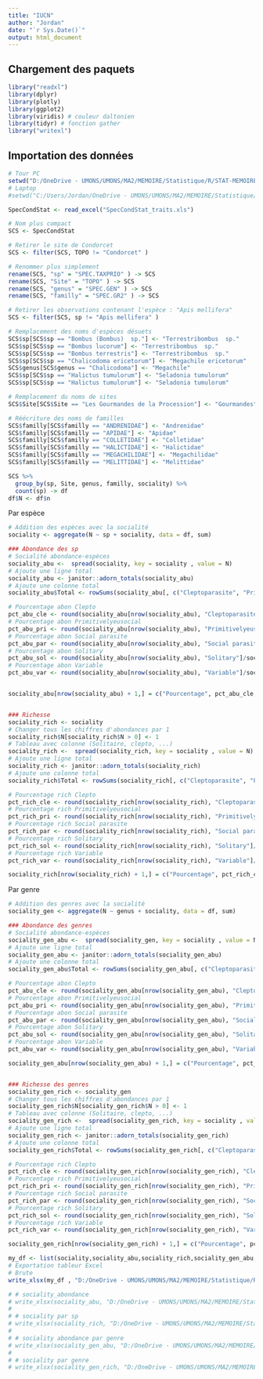 ```yaml
---
title: "IUCN"
author: "Jordan"
date: "`r Sys.Date()`"
output: html_document
---
```


## Chargement des paquets
```r
library("readxl") 
library(dplyr)
library(plotly)
library(ggplot2)
library(viridis) # couleur daltonien
library(tidyr) # fonction gather
library("writexl")
```

## Importation des données
```r
# Tour PC
setwd("D:/OneDrive - UMONS/UMONS/MA2/MEMOIRE/Statistique/R/STAT-MEMOIRE/RAW/Traits abeilles")
# Laptop
#setwd("C:/Users/Jordan/OneDrive - UMONS/UMONS/MA2/MEMOIRE/Statistique/R/STAT-MEMOIRE/RAW2/Traits abeilles")

SpecCondStat <- read_excel("SpecCondStat_traits.xls")

# Nom plus compact
SCS <- SpecCondStat

# Retirer le site de Condorcet
SCS <- filter(SCS, TOPO != "Condorcet" )

# Renommer plus simplement
rename(SCS, "sp" = "SPEC.TAXPRIO" ) -> SCS
rename(SCS, "Site" = "TOPO" ) -> SCS
rename(SCS, "genus" = "SPEC.GEN" ) -> SCS
rename(SCS, "familly" = "SPEC.GR2" ) -> SCS

# Retirer les observations contenant l'espèce : "Apis mellifera"
SCS <- filter(SCS, sp != "Apis mellifera" )

# Remplacement des noms d'espèces désuets
SCS$sp[SCS$sp == "Bombus (Bombus)  sp."] <- "Terrestribombus  sp."
SCS$sp[SCS$sp == "Bombus lucorum"] <- "Terrestribombus  sp."
SCS$sp[SCS$sp == "Bombus terrestris"] <- "Terrestribombus  sp."
SCS$sp[SCS$sp == "Chalicodoma ericetorum"] <- "Megachile ericetorum"
SCS$genus[SCS$genus == "Chalicodoma"] <- "Megachile"
SCS$sp[SCS$sp == "Halictus tumulorum"] <- "Seladonia tumulorum"
SCS$sp[SCS$sp == "Halictus tumulorum"] <- "Seladonia tumulorum"

# Remplacement du noms de sites
SCS$Site[SCS$Site == "Les Gourmandes de la Procession"] <- "Gourmandes"

# Réécriture des noms de familles
SCS$familly[SCS$familly == "ANDRENIDAE"] <- "Andrenidae"
SCS$familly[SCS$familly == "APIDAE"] <- "Apidae"
SCS$familly[SCS$familly == "COLLETIDAE"] <- "Colletidae"
SCS$familly[SCS$familly == "HALICTIDAE"] <- "Halictidae"
SCS$familly[SCS$familly == "MEGACHILIDAE"] <- "Megachilidae"
SCS$familly[SCS$familly == "MELITTIDAE"] <- "Melittidae"
```

```r
SCS %>%
  group_by(sp, Site, genus, familly, sociality) %>%
  count(sp) -> df
df$N <- df$n
```

Par espèce
```r
# Addition des espèces avec la socialité
sociality <- aggregate(N ~ sp + sociality, data = df, sum)
```

```r
### Abondance des sp
# Socialité abondance-espèces
sociality_abu <-  spread(sociality, key = sociality , value = N)
# Ajoute une ligne total
sociality_abu <- janitor::adorn_totals(sociality_abu)
# Ajoute une colonne total
sociality_abu$Total <- rowSums(sociality_abu[, c("Cleptoparasite", "Primitivelyeusocial", "Social parasite", "Solitary", "Variable")])

# Pourcentage abon Clepto
pct_abu_cle <- round(sociality_abu[nrow(sociality_abu), "Cleptoparasite"]/sociality_abu[nrow(sociality_abu), "Total"], digits = 2)
# Pourcentage abon Primitivelyeusocial
pct_abu_pri <- round(sociality_abu[nrow(sociality_abu), "Primitivelyeusocial"]/sociality_abu[nrow(sociality_abu), "Total"], 2)
# Pourcentage abon Social parasite
pct_abu_par <- round(sociality_abu[nrow(sociality_abu), "Social parasite"]/sociality_abu[nrow(sociality_abu), "Total"], 2)
# Pourcentage abon Solitary
pct_abu_sol <- round(sociality_abu[nrow(sociality_abu), "Solitary"]/sociality_abu[nrow(sociality_abu), "Total"], 2)
# Pourcentage abon Variable
pct_abu_var <- round(sociality_abu[nrow(sociality_abu), "Variable"]/sociality_abu[nrow(sociality_abu), "Total"], 2)


sociality_abu[nrow(sociality_abu) + 1,] = c("Pourcentage", pct_abu_cle,pct_abu_pri,pct_abu_par,pct_abu_sol,pct_abu_var,"")


### Richesse 
sociality_rich <- sociality
# Changer tous les chiffres d'abondances par 1
sociality_rich$N[sociality_rich$N > 0] <- 1  
# Tableau avec colonne (Solitaire, clepto, ...)
sociality_rich <-  spread(sociality_rich, key = sociality , value = N)
# Ajoute une ligne total
sociality_rich <- janitor::adorn_totals(sociality_rich)
# Ajoute une colonne total
sociality_rich$Total <- rowSums(sociality_rich[, c("Cleptoparasite", "Primitivelyeusocial", "Social parasite", "Solitary", "Variable")])

# Pourcentage rich Clepto
pct_rich_cle <- round(sociality_rich[nrow(sociality_rich), "Cleptoparasite"]/sociality_rich[nrow(sociality_rich), "Total"], digits = 2)
# Pourcentage rich Primitivelyeusocial
pct_rich_pri <- round(sociality_rich[nrow(sociality_rich), "Primitivelyeusocial"]/sociality_rich[nrow(sociality_rich), "Total"], 2)
# Pourcentage rich Social parasite
pct_rich_par <- round(sociality_rich[nrow(sociality_rich), "Social parasite"]/sociality_rich[nrow(sociality_rich), "Total"], 2)
# Pourcentage rich Solitary
pct_rich_sol <- round(sociality_rich[nrow(sociality_rich), "Solitary"]/sociality_rich[nrow(sociality_rich), "Total"], 2)
# Pourcentage rich Variable
pct_rich_var <- round(sociality_rich[nrow(sociality_rich), "Variable"]/sociality_rich[nrow(sociality_rich), "Total"], 2)

sociality_rich[nrow(sociality_rich) + 1,] = c("Pourcentage", pct_rich_cle,pct_rich_pri,pct_rich_par,pct_rich_sol,pct_rich_var,"")
```
Par genre
```r
# Addition des genres avec la socialité
sociality_gen <- aggregate(N ~ genus + sociality, data = df, sum)
```

```r
### Abondance des genres
# Socialité abondance-espèces
sociality_gen_abu <-  spread(sociality_gen, key = sociality , value = N)
# Ajoute une ligne total
sociality_gen_abu <- janitor::adorn_totals(sociality_gen_abu)
# Ajoute une colonne total
sociality_gen_abu$Total <- rowSums(sociality_gen_abu[, c("Cleptoparasite", "Primitivelyeusocial", "Social parasite", "Solitary", "Variable")])

# Pourcentage abon Clepto
pct_abu_cle <- round(sociality_gen_abu[nrow(sociality_gen_abu), "Cleptoparasite"]/sociality_gen_abu[nrow(sociality_gen_abu), "Total"], digits = 2)
# Pourcentage abon Primitivelyeusocial
pct_abu_pri <- round(sociality_gen_abu[nrow(sociality_gen_abu), "Primitivelyeusocial"]/sociality_gen_abu[nrow(sociality_gen_abu), "Total"], 2)
# Pourcentage abon Social parasite
pct_abu_par <- round(sociality_gen_abu[nrow(sociality_gen_abu), "Social parasite"]/sociality_gen_abu[nrow(sociality_gen_abu), "Total"], 2)
# Pourcentage abon Solitary
pct_abu_sol <- round(sociality_gen_abu[nrow(sociality_gen_abu), "Solitary"]/sociality_gen_abu[nrow(sociality_gen_abu), "Total"], 2)
# Pourcentage abon Variable
pct_abu_var <- round(sociality_gen_abu[nrow(sociality_gen_abu), "Variable"]/sociality_gen_abu[nrow(sociality_gen_abu), "Total"], 2)

sociality_gen_abu[nrow(sociality_gen_abu) + 1,] = c("Pourcentage", pct_abu_cle,pct_abu_pri,pct_abu_par,pct_abu_sol,pct_abu_var,"")


### Richesse des genres
sociality_gen_rich <- sociality_gen
# Changer tous les chiffres d'abondances par 1
sociality_gen_rich$N[sociality_gen_rich$N > 0] <- 1  
# Tableau avec colonne (Solitaire, clepto, ...)
sociality_gen_rich <-  spread(sociality_gen_rich, key = sociality , value = N)
# Ajoute une ligne total
sociality_gen_rich <- janitor::adorn_totals(sociality_gen_rich)
# Ajoute une colonne total
sociality_gen_rich$Total <- rowSums(sociality_gen_rich[, c("Cleptoparasite", "Primitivelyeusocial", "Social parasite", "Solitary", "Variable")])

# Pourcentage rich Clepto
pct_rich_cle <- round(sociality_gen_rich[nrow(sociality_gen_rich), "Cleptoparasite"]/sociality_gen_rich[nrow(sociality_gen_rich), "Total"], digits = 2)
# Pourcentage rich Primitivelyeusocial
pct_rich_pri <- round(sociality_gen_rich[nrow(sociality_gen_rich), "Primitivelyeusocial"]/sociality_gen_rich[nrow(sociality_gen_rich), "Total"], 2)
# Pourcentage rich Social parasite
pct_rich_par <- round(sociality_gen_rich[nrow(sociality_gen_rich), "Social parasite"]/sociality_gen_rich[nrow(sociality_gen_rich), "Total"], 2)
# Pourcentage rich Solitary
pct_rich_sol <- round(sociality_gen_rich[nrow(sociality_gen_rich), "Solitary"]/sociality_gen_rich[nrow(sociality_gen_rich), "Total"], 2)
# Pourcentage rich Variable
pct_rich_var <- round(sociality_gen_rich[nrow(sociality_gen_rich), "Variable"]/sociality_gen_rich[nrow(sociality_gen_rich), "Total"], 2)

sociality_gen_rich[nrow(sociality_gen_rich) + 1,] = c("Pourcentage", pct_rich_cle,pct_rich_pri,pct_rich_par,pct_rich_sol,pct_rich_var,"")
```

```r
my_df <- list(sociality,sociality_abu,sociality_rich,sociality_gen_abu,sociality_gen_rich)
# Exportation tableur Excel
# Brute
write_xlsx(my_df , "D:/OneDrive - UMONS/UMONS/MA2/MEMOIRE/Statistique/R/STAT-MEMOIRE/Output/sociality.xlsx")

# # sociality_abondance 
# write_xlsx(sociality_abu, "D:/OneDrive - UMONS/UMONS/MA2/MEMOIRE/Statistique/R/STAT-MEMOIRE/Output/sociality.xlsx", sheetName="sociality_abu")
# 
# # sociality par sp 
# write_xlsx(sociality_rich, "D:/OneDrive - UMONS/UMONS/MA2/MEMOIRE/Statistique/R/STAT-MEMOIRE/Output/sociality.xlsx", sheetName="sociality_rich")
# 
# # sociality abondance par genre 
# write_xlsx(sociality_gen_abu, "D:/OneDrive - UMONS/UMONS/MA2/MEMOIRE/Statistique/R/STAT-MEMOIRE/Output/sociality.xlsx", sheetName="sociality_gen_abu")
# 
# # sociality par genre 
# write_xlsx(sociality_gen_rich, "D:/OneDrive - UMONS/UMONS/MA2/MEMOIRE/Statistique/R/STAT-MEMOIRE/Output/sociality.xlsx", sheetName="sociality_gen_rich")
```